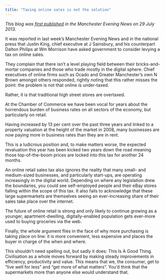 ```yaml
---
title: "Taxing online sales is not the solution"
---
```


_This blog was [first published](https://www.manchestereveningnews.co.uk/business/business-news/chamber-blog-christian-spence-head-5380955) in the Manchester Evening News on 29 July 2013._

It was reported in last week’s Manchester Evening News and in the national press that Justin King, chief executive at J Sainsbury, and his counterpart Dalton Philips at Wm Morrison have asked government to consider levying a tax on online sales.

They complain that there isn’t a level playing field between their bricks-and-mortar companies and those who trade mostly in the digital sphere. Chief executives of online firms such as Ocado and Greater Manchester’s own N Brown amongst others responded, rightly noting that this rather misses the point: the problem is not that online is under-taxed.

Rather, it is that traditional high street stores are overtaxed.

At the Chamber of Commerce we have been vocal for years about the horrendous burden of business rates on all sectors of the economy, but particularly on retail.

Having increased by 13 per cent over the past three years and linked to a property valuation at the height of the market in 2008, many businesses are now paying more in business rates than they are in rent.

This is a ludicrous position and, to make matters worse, the expected revaluation this year has been kicked two years down the road meaning those top-of-the-boom prices are locked into this tax for another 24 months.

An online retail sales tax also ignores the reality that many small- and medium-sized businesses, and particularly start-ups, are operating increasingly in the digital world. Depending on where any legislation drew the boundaries, you could see self-employed people and their eBay stores falling within the scope of this tax. It also fails to acknowledge that these large supermarkets are themselves seeing an ever-increasing share of their sales take place over the internet.

The future of online retail is strong and only likely to continue growing as a younger, apartment-dwelling, digitally-enabled population gets ever-more used to buying groceries via the web.

Finally, the whole argument flies in the face of why more purchasing is taking place on line: it is more convenient, less expensive and places the buyer in charge of the when and where.

This shouldn’t need spelling out, but sadly it does: This Is A Good Thing. Civilisation as a whole moves forward by making steady improvements in efficiency, productivity and value. This means that we, the consumer, get to “live well for less” and “get more of what matters”. You’d think that the supermarkets more than anyone else would understand that.
